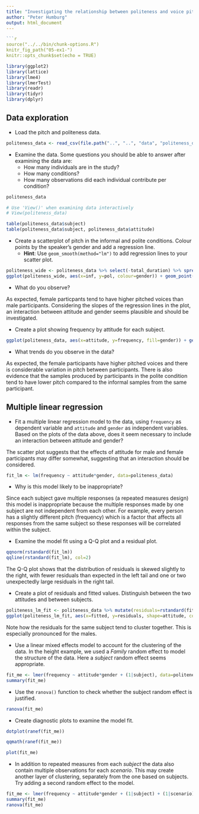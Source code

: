 ```yaml
---
title: "Investigating the relationship between politeness and voice pitch"
author: "Peter Humburg"
output: html_document
---
```


```r
```r
source("../../bin/chunk-options.R")
knitr_fig_path("05-ex1-")
knitr::opts_chunk$set(echo = TRUE)
```

```r
library(ggplot2)
library(lattice)
library(lme4)
library(lmerTest)
library(readr)
library(tidyr)
library(dplyr)
```

## Data exploration

* Load the pitch and politeness data.

```r
politeness_data <- read_csv(file.path("..", "..", "data", "politeness_data.csv"))
```

* Examine the data. Some questions you should be able to answer after examining the data are:
    - How many individuals are in the study?
    - How many conditions?
    - How many observations did each individual contribute per condition?

```r
politeness_data

# Use 'View()' when examining data interactively
# View(politeness_data)

table(politeness_data$subject)
table(politeness_data$subject, politeness_data$attitude)
```

* Create a scatterplot of pitch in the informal and polite conditions. Colour points by the speaker's gender and add a regression line.
    - **Hint**: Use `geom_smooth(method="lm")` to add regression lines to your scatter plot.

```r
politeness_wide <- politeness_data %>% select(-total_duration) %>% spread(key=attitude, value=frequency)
ggplot(politeness_wide, aes(x=inf, y=pol, colour=gender)) + geom_point() + geom_smooth(method="lm")
```

* What do you observe?

As expected, female particpants tend to have higher pitched voices than male participants. Considering the slopes of the regression lines in the plot, an interaction between attitude and gender seems plausible and should be investigated.

* Create a plot showing frequency by attitude for each subject.

```r
ggplot(politeness_data, aes(x=attitude, y=frequency, fill=gender)) + geom_boxplot() + facet_wrap(~subject)
```

* What trends do you observe in the data?

As expected, the female participants have higher pitched voices and there is considerable
variation in pitch between participants. There is also evidence that the samples produced by participants
in the polite condition tend to have lower pitch compared to the informal samples from the same participant.

## Multiple linear regression

* Fit a multiple linear regression model to the data, using `frequency` as dependent variable and `attitude` and `gender`
  as independent variables. Based on the plots of the data above, does it seem necessary to include an interaction between attitude and gender?

The scatter plot suggests that the effects of attitude for male and female participants may differ somewhat, suggesting that an interaction should be considered.

```r
fit_lm <- lm(frequency ~ attitude*gender, data=politeness_data)
```

* Why is this model likely to be inappropriate?

Since each subject gave multiple responses (a repeated measures design) this model is inappropriate because the multiple responses made by one subject are not independent from each other. For example, every person has a slightly different pitch (frequency) which is a factor that affects all responses from the same subject so these responses will be correlated within the subject.

* Examine the model fit using a Q-Q plot and a residual plot.

```r
qqnorm(rstandard(fit_lm))
qqline(rstandard(fit_lm), col=2)
```

The Q-Q plot shows that the distribution of residuals is skewed slightly to the right, with fewer residuals than expected in the left tail and one or two unexpectedly large residuals in the right tail.

* Create a plot of residuals and fitted values. Distinguish between the two attitudes and between subjects.

```r
politeness_lm_fit <- politeness_data %>% mutate(residuals=rstandard(fit_lm), fitted=fitted(fit_lm))
ggplot(politeness_lm_fit, aes(x=fitted, y=residuals, shape=attitude, colour=subject)) + geom_point(size=2)
```

Note how the residuals for the same subject tend to cluster together. This is especially pronounced for the males.

* Use a linear mixed effects model to account for the clustering of the data. In the height example, we used a *Family* random effect to model the structure of the data. Here a *subject* random effect seems appropriate.

```r
fit_me <- lmer(frequency ~ attitude*gender + (1|subject), data=politeness_data)
summary(fit_me)
```

* Use the `ranova()` function to check whether the subject random effect is justified.

```r
ranova(fit_me)
```

* Create diagnostic plots to examine the model fit.

```r
dotplot(ranef(fit_me))
```

```r
qqmath(ranef(fit_me))
```

```r
plot(fit_me)
```

* In addition to repeated measures from each *subject* the data also contain multiple observations for each *scenario*. This may create another layer of clustering, separately from the one based on subjects. Try adding a second random effect to the model.

```r
fit_me <- lmer(frequency ~ attitude*gender + (1|subject) + (1|scenario), data=politeness_data)
summary(fit_me)
ranova(fit_me)
```
